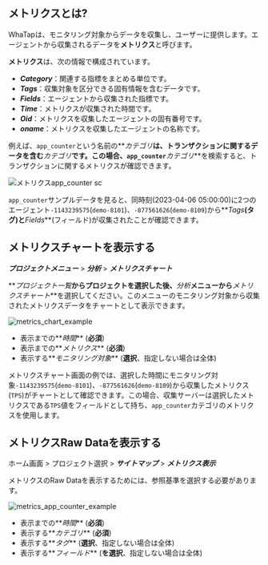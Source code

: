 ## メトリクスとは?

WhaTapは、モニタリング対象からデータを収集し、ユーザーに提供します。エージェントから収集されるデータを**メトリクス**と呼びます。 

<div style={{textAlign: 'center'}}>

<ImgLang img='metrics-overview.png' desc='Metrics overview' />

</div>

**メトリクス**は、次の情報で構成されています。

-   **_Category_**：関連する指標をまとめる単位です。
-   **_Tags_**：収集対象を区分できる固有情報を含むデータです。
-   **_Fields_**：エージェントから収集された指標です。
-   **_Time_**：メトリクスが収集された時間です。
-   **_Oid_**：メトリクスを収集したエージェントの固有番号です。
-   **_oname_**：メトリクスを収集したエージェントの名称です。

例えば、`app_counter`という名前の**_カテゴリ_**は、トランザクションに関するデータを含む**_カテゴリ_**です。この場合、`app_counter`**_カテゴリ_**を検索すると、トランザクションに関するメトリクスが確認できます。

![メトリクスapp_counter sc](/img/metrics-raw-data-table-java.png)

`app_counter`サンプルデータを見ると、同時刻(2023-04-06 05:00:00)に2つのエージェント`-1143239575`(`demo-8101`)、`-877561626`(`demo-8109`)から**_Tags_**(タグ)と**_Fields_**(フィールド)が収集されたことが確認できます。

## メトリクスチャートを表示する

**_プロジェクトメニュー_** > **_分析_** > **_メトリクスチャート_**

**_プロジェクト一覧_**からプロジェクトを選択した後、**_分析_**メニューから**_メトリクスチャート_**を選択してください。このメニューのモニタリング対象から収集されたメトリクスデータをチャートとして表示できます。

![metrics_chart_example](/img/metrics-chart-java.png)

-   表示までの**_時間_** (**必須**)
-   表示までの**_メトリクス_** (**必須**)
-   表示する**_モニタリング対象_** (**選択**、指定しない場合は全体)

メトリクスチャート画面の例では、選択した時間にモニタリング対象`-1143239575`(`demo-8101`)、`-877561626`(`demo-8109`)から収集したメトリクス(`TPS`)がチャートとして確認できます。この場合、収集サーバーは選択したメトリクスである`TPS`値をフィールドとして持ち、`app_counter`カテゴリのメトリクスを使用します。

## メトリクスRaw Dataを表示する

ホーム画面 > プロジェクト選択 > **_サイトマップ_** > **_メトリクス表示_**

メトリクスのRaw Dataを表示するためには、参照基準を選択する必要があります。 

![metrics_app_counter_example](/img/metrics-raw-data-java.png)

-   表示までの**_時間_** (**必須**)
-   表示する**_カテゴリ_** (**必須**)
-   表示する**_タグ_** (**選択**、指定しない場合は全体)
-   表示する**_フィールド_** (**を選択**、指定しない場合は全体)
